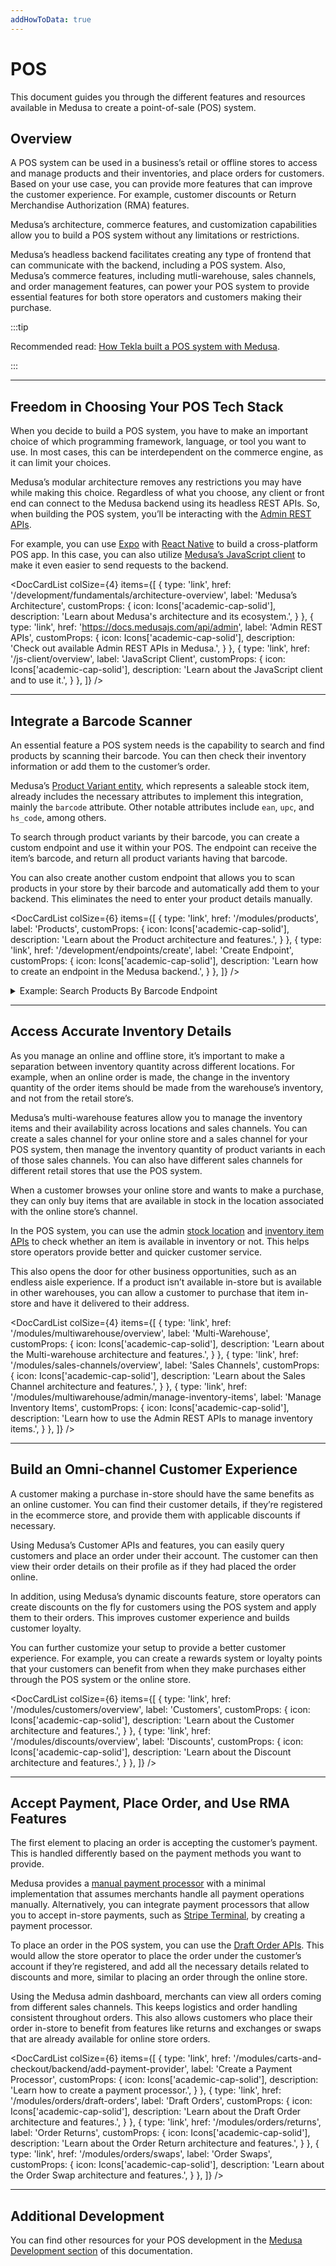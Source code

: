 ```yaml
---
addHowToData: true
---
```



# POS

This document guides you through the different features and resources available in Medusa to create a point-of-sale (POS) system.

## Overview

A POS system can be used in a business’s retail or offline stores to access and manage products and their inventories, and place orders for customers. Based on your use case, you can provide more features that can improve the customer experience. For example, customer discounts or Return Merchandise Authorization (RMA) features.

Medusa’s architecture, commerce features, and customization capabilities allow you to build a POS system without any limitations or restrictions.

Medusa’s headless backend facilitates creating any type of frontend that can communicate with the backend, including a POS system. Also, Medusa’s commerce features, including mutli-warehouse, sales channels, and order management features, can power your POS system to provide essential features for both store operators and customers making their purchase.

:::tip

Recommended read: [How Tekla built a POS system with Medusa](https://medusajs.com/blog/tekla-agilo-pos-case/).

:::

---

## Freedom in Choosing Your POS Tech Stack

When you decide to build a POS system, you have to make an important choice of which programming framework, language, or tool you want to use. In most cases, this can be interdependent on the commerce engine, as it can limit your choices.

Medusa’s modular architecture removes any restrictions you may have while making this choice. Regardless of what you choose, any client or front end can connect to the Medusa backend using its headless REST APIs. So, when building the POS system, you’ll be interacting with the [Admin REST APIs](https://docs.medusajs.com/api/admin).

For example, you can use [Expo](https://expo.dev/) with [React Native](https://reactnative.dev/) to build a cross-platform POS app. In this case, you can also utilize [Medusa’s JavaScript client](../js-client/overview.md) to make it even easier to send requests to the backend.

<DocCardList colSize={4} items={[
  {
    type: 'link',
    href: '/development/fundamentals/architecture-overview',
    label: 'Medusa’s Architecture',
    customProps: {
      icon: Icons['academic-cap-solid'],
      description: 'Learn about Medusa\'s architecture and its ecosystem.',
    }
  },
  {
    type: 'link',
    href: 'https://docs.medusajs.com/api/admin',
    label: 'Admin REST APIs',
    customProps: {
      icon: Icons['academic-cap-solid'],
      description: 'Check out available Admin REST APIs in Medusa.',
    }
  },
  {
    type: 'link',
    href: '/js-client/overview',
    label: 'JavaScript Client',
    customProps: {
      icon: Icons['academic-cap-solid'],
      description: 'Learn about the JavaScript client and to use it.',
    }
  },
]} />

---

## Integrate a Barcode Scanner

An essential feature a POS system needs is the capability to search and find products by scanning their barcode. You can then check their inventory information or add them to the customer’s order.

Medusa’s [Product Variant entity](../references/entities/classes/ProductVariant.md), which represents a saleable stock item, already includes the necessary attributes to implement this integration, mainly the `barcode` attribute. Other notable attributes include `ean`, `upc`, and `hs_code`, among others.

To search through product variants by their barcode, you can create a custom endpoint and use it within your POS. The endpoint can receive the item’s barcode, and return all product variants having that barcode.

You can also create another custom endpoint that allows you to scan products in your store by their barcode and automatically add them to your backend. This eliminates the need to enter your product details manually.

<DocCardList colSize={6} items={[
  {
    type: 'link',
    href: '/modules/products',
    label: 'Products',
    customProps: {
      icon: Icons['academic-cap-solid'],
      description: 'Learn about the Product architecture and features.',
    }
  },
  {
    type: 'link',
    href: '/development/endpoints/create',
    label: 'Create Endpoint',
    customProps: {
      icon: Icons['academic-cap-solid'],
      description: 'Learn how to create an endpoint in the Medusa backend.',
    }
  },
]} />

<details>
<summary>
Example: Search Products By Barcode Endpoint
</summary>

Here’s an example of creating a custom endpoint that searches product variants by a barcode:

```ts title=src/api/index.ts
import { Request, Response, Router } from "express"
import cors from "cors"
import { 
  ConfigModule, 
  errorHandler, 
  ProductVariantService, 
  wrapHandler,
} from "@medusajs/medusa"
import { getConfigFile } from "medusa-core-utils"
import { MedusaError } from "@medusajs/utils"

export default (rootDirectory: string): Router | Router[] => {
  // Read currently-loaded medusa config
  const { configModule } = getConfigFile<ConfigModule>(
    rootDirectory,
    "medusa-config"
  )
  const { projectConfig } = configModule

  // Set up our CORS options objects, based on config
  const storeCorsOptions = {
    origin: projectConfig.store_cors.split(","),
    credentials: true,
  }

  // Set up express router
  const router = Router()
  
  router.get(
    "/store/search-barcode", 
    cors(storeCorsOptions), 
    wrapHandler(
      async (req: Request, res: Response) => {
        const barcode = (req.query.barcode as string) || ""
        if (!barcode) {
          throw new MedusaError(
            MedusaError.Types.INVALID_DATA, 
            "Barcode is required"
          )
        }
        // get product service
        const productVariantService = req.scope.resolve<
          ProductVariantService
        >("productVariantService")

        // retrieve product variants by barcode
        const productVariants = await productVariantService
          .list({
            barcode,
          })

        res.json({
          product_variants: productVariants,
        })
      }
    )
  )

  router.use(errorHandler())

  return router
}
```

</details>

---

## Access Accurate Inventory Details

As you manage an online and offline store, it’s important to make a separation between inventory quantity across different locations. For example, when an online order is made, the change in the inventory quantity of the order items should be made from the warehouse’s inventory, and not from the retail store’s.

Medusa’s multi-warehouse features allow you to manage the inventory items and their availability across locations and sales channels. You can create a sales channel for your online store and a sales channel for your POS system, then manage the inventory quantity of product variants in each of those sales channels. You can also have different sales channels for different retail stores that use the POS system.

When a customer browses your online store and wants to make a purchase, they can only buy items that are available in stock in the location associated with the online store’s channel.

In the POS system, you can use the admin [stock location](https://docs.medusajs.com/api/admin#stock-locations) and [inventory item APIs](https://docs.medusajs.com/api/admin#inventory-items) to check whether an item is available in inventory or not. This helps store operators provide better and quicker customer service.

This also opens the door for other business opportunities, such as an endless aisle experience. If a product isn’t available in-store but is available in other warehouses, you can allow a customer to purchase that item in-store and have it delivered to their address.

<DocCardList colSize={4} items={[
  {
    type: 'link',
    href: '/modules/multiwarehouse/overview',
    label: 'Multi-Warehouse',
    customProps: {
      icon: Icons['academic-cap-solid'],
      description: 'Learn about the Multi-warehouse architecture and features.',
    }
  },
  {
    type: 'link',
    href: '/modules/sales-channels/overview',
    label: 'Sales Channels',
    customProps: {
      icon: Icons['academic-cap-solid'],
      description: 'Learn about the Sales Channel architecture and features.',
    }
  },
  {
    type: 'link',
    href: '/modules/multiwarehouse/admin/manage-inventory-items',
    label: 'Manage Inventory Items',
    customProps: {
      icon: Icons['academic-cap-solid'],
      description: 'Learn how to use the Admin REST APIs to manage inventory items.',
    }
  },
]} />

---

## Build an Omni-channel Customer Experience

A customer making a purchase in-store should have the same benefits as an online customer. You can find their customer details, if they’re registered in the ecommerce store, and provide them with applicable discounts if necessary.

Using Medusa’s Customer APIs and features, you can easily query customers and place an order under their account. The customer can then view their order details on their profile as if they had placed the order online.

In addition, using Medusa’s dynamic discounts feature, store operators can create discounts on the fly for customers using the POS system and apply them to their orders. This improves customer experience and builds customer loyalty.

You can further customize your setup to provide a better customer experience. For example, you can create a rewards system or loyalty points that your customers can benefit from when they make purchases either through the POS system or the online store.

<DocCardList colSize={6} items={[
  {
    type: 'link',
    href: '/modules/customers/overview',
    label: 'Customers',
    customProps: {
      icon: Icons['academic-cap-solid'],
      description: 'Learn about the Customer architecture and features.',
    }
  },
  {
    type: 'link',
    href: '/modules/discounts/overview',
    label: 'Discounts',
    customProps: {
      icon: Icons['academic-cap-solid'],
      description: 'Learn about the Discount architecture and features.',
    }
  },
]} />

---

## Accept Payment, Place Order, and Use RMA Features

The first element to placing an order is accepting the customer’s payment. This is handled differently based on the payment methods you want to provide.

Medusa provides a [manual payment processor](https://github.com/medusajs/medusa/tree/develop/packages/medusa-payment-manual) with a minimal implementation that assumes merchants handle all payment operations manually. Alternatively, you can integrate payment processors that allow you to accept in-store payments, such as [Stripe Terminal](https://stripe.com/terminal), by creating a payment processor.

To place an order in the POS system, you can use the [Draft Order APIs](https://docs.medusajs.com/api/admin#draft-orders). This would allow the store operator to place the order under the customer’s account if they’re registered, and add all the necessary details related to discounts and more, similar to placing an order through the online store.

Using the Medusa admin dashboard, merchants can view all orders coming from different sales channels. This keeps logistics and order handling consistent throughout orders. This also allows customers who place their order in-store to benefit from features like returns and exchanges or swaps that are already available for online store orders.

<DocCardList colSize={6} items={[
  {
    type: 'link',
    href: '/modules/carts-and-checkout/backend/add-payment-provider',
    label: 'Create a Payment Processor',
    customProps: {
      icon: Icons['academic-cap-solid'],
      description: 'Learn how to create a payment processor.',
    }
  },
  {
    type: 'link',
    href: '/modules/orders/draft-orders',
    label: 'Draft Orders',
    customProps: {
      icon: Icons['academic-cap-solid'],
      description: 'Learn about the Draft Order architecture and features.',
    }
  },
  {
    type: 'link',
    href: '/modules/orders/returns',
    label: 'Order Returns',
    customProps: {
      icon: Icons['academic-cap-solid'],
      description: 'Learn about the Order Return architecture and features.',
    }
  },
  {
    type: 'link',
    href: '/modules/orders/swaps',
    label: 'Order Swaps',
    customProps: {
      icon: Icons['academic-cap-solid'],
      description: 'Learn about the Order Swap architecture and features.',
    }
  },
]} />

---

## Additional Development

You can find other resources for your POS development in the [Medusa Development section](../development/overview.mdx) of this documentation.
